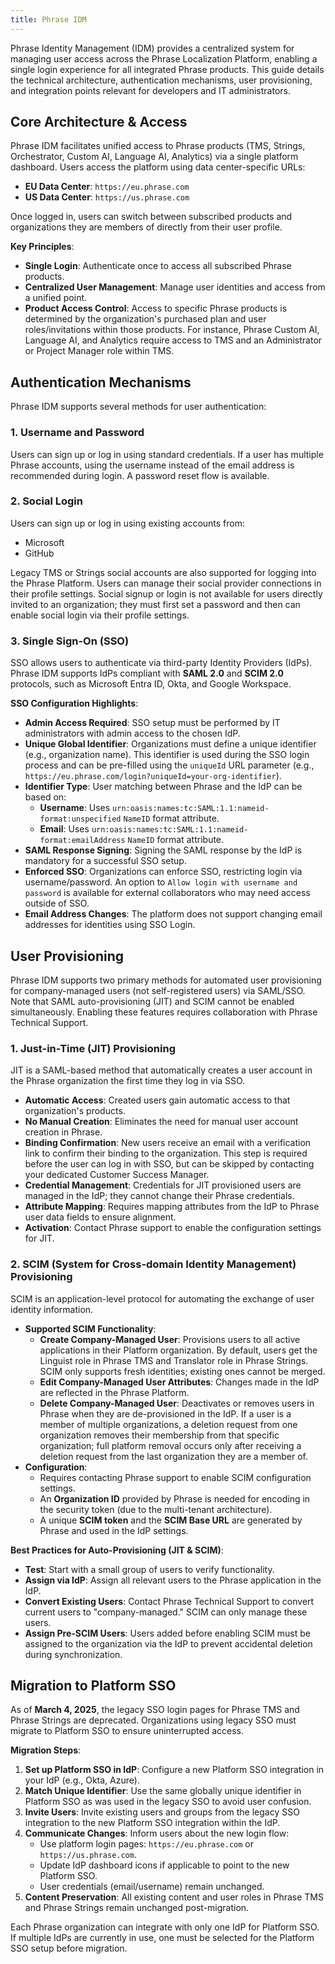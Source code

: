 ```yaml
---
title: Phrase IDM
---
```


Phrase Identity Management (IDM) provides a centralized system for managing user access across the Phrase Localization Platform, enabling a single login experience for all integrated Phrase products. This guide details the technical architecture, authentication mechanisms, user provisioning, and integration points relevant for developers and IT administrators.

## Core Architecture & Access

Phrase IDM facilitates unified access to Phrase products (TMS, Strings, Orchestrator, Custom AI, Language AI, Analytics) via a single platform dashboard. Users access the platform using data center-specific URLs:
*   **EU Data Center**: `https://eu.phrase.com`
*   **US Data Center**: `https://us.phrase.com`

Once logged in, users can switch between subscribed products and organizations they are members of directly from their user profile.

**Key Principles**:
*   **Single Login**: Authenticate once to access all subscribed Phrase products.
*   **Centralized User Management**: Manage user identities and access from a unified point.
*   **Product Access Control**: Access to specific Phrase products is determined by the organization's purchased plan and user roles/invitations within those products. For instance, Phrase Custom AI, Language AI, and Analytics require access to TMS and an Administrator or Project Manager role within TMS.

## Authentication Mechanisms

Phrase IDM supports several methods for user authentication:

### 1. Username and Password
Users can sign up or log in using standard credentials. If a user has multiple Phrase accounts, using the username instead of the email address is recommended during login. A password reset flow is available.

### 2. Social Login
Users can sign up or log in using existing accounts from:
*   Microsoft
*   GitHub

Legacy TMS or Strings social accounts are also supported for logging into the Phrase Platform. Users can manage their social provider connections in their profile settings. Social signup or login is not available for users directly invited to an organization; they must first set a password and then can enable social login via their profile settings.

### 3. Single Sign-On (SSO)
SSO allows users to authenticate via third-party Identity Providers (IdPs). Phrase IDM supports IdPs compliant with **SAML 2.0** and **SCIM 2.0** protocols, such as Microsoft Entra ID, Okta, and Google Workspace.

**SSO Configuration Highlights**:
*   **Admin Access Required**: SSO setup must be performed by IT administrators with admin access to the chosen IdP.
*   **Unique Global Identifier**: Organizations must define a unique identifier (e.g., organization name). This identifier is used during the SSO login process and can be pre-filled using the `uniqueId` URL parameter (e.g., `https://eu.phrase.com/login?uniqueId=your-org-identifier`).
*   **Identifier Type**: User matching between Phrase and the IdP can be based on:
    *   **Username**: Uses `urn:oasis:names:tc:SAML:1.1:nameid-format:unspecified` `NameID` format attribute.
    *   **Email**: Uses `urn:oasis:names:tc:SAML:1.1:nameid-format:emailAddress` `NameID` format attribute.
*   **SAML Response Signing**: Signing the SAML response by the IdP is mandatory for a successful SSO setup.
*   **Enforced SSO**: Organizations can enforce SSO, restricting login via username/password. An option to `Allow login with username and password` is available for external collaborators who may need access outside of SSO.
*   **Email Address Changes**: The platform does not support changing email addresses for identities using SSO Login.

## User Provisioning

Phrase IDM supports two primary methods for automated user provisioning for company-managed users (not self-registered users) via SAML/SSO. Note that SAML auto-provisioning (JIT) and SCIM cannot be enabled simultaneously. Enabling these features requires collaboration with Phrase Technical Support.

### 1. Just-in-Time (JIT) Provisioning
JIT is a SAML-based method that automatically creates a user account in the Phrase organization the first time they log in via SSO.
*   **Automatic Access**: Created users gain automatic access to that organization's products.
*   **No Manual Creation**: Eliminates the need for manual user account creation in Phrase.
*   **Binding Confirmation**: New users receive an email with a verification link to confirm their binding to the organization. This step is required before the user can log in with SSO, but can be skipped by contacting your dedicated Customer Success Manager.
*   **Credential Management**: Credentials for JIT provisioned users are managed in the IdP; they cannot change their Phrase credentials.
*   **Attribute Mapping**: Requires mapping attributes from the IdP to Phrase user data fields to ensure alignment.
*   **Activation**: Contact Phrase support to enable the configuration settings for JIT.

### 2. SCIM (System for Cross-domain Identity Management) Provisioning
SCIM is an application-level protocol for automating the exchange of user identity information.
*   **Supported SCIM Functionality**:
    *   **Create Company-Managed User**: Provisions users to all active applications in their Platform organization. By default, users get the Linguist role in Phrase TMS and Translator role in Phrase Strings. SCIM only supports fresh identities; existing ones cannot be merged.
    *   **Edit Company-Managed User Attributes**: Changes made in the IdP are reflected in the Phrase Platform.
    *   **Delete Company-Managed User**: Deactivates or removes users in Phrase when they are de-provisioned in the IdP. If a user is a member of multiple organizations, a deletion request from one organization removes their membership from that specific organization; full platform removal occurs only after receiving a deletion request from the last organization they are a member of.
*   **Configuration**:
    *   Requires contacting Phrase support to enable SCIM configuration settings.
    *   An **Organization ID** provided by Phrase is needed for encoding in the security token (due to the multi-tenant architecture).
    *   A unique **SCIM token** and the **SCIM Base URL** are generated by Phrase and used in the IdP settings.

**Best Practices for Auto-Provisioning (JIT & SCIM)**:
*   **Test**: Start with a small group of users to verify functionality.
*   **Assign via IdP**: Assign all relevant users to the Phrase application in the IdP.
*   **Convert Existing Users**: Contact Phrase Technical Support to convert current users to "company-managed." SCIM can only manage these users.
*   **Assign Pre-SCIM Users**: Users added before enabling SCIM must be assigned to the organization via the IdP to prevent accidental deletion during synchronization.

## Migration to Platform SSO

As of **March 4, 2025**, the legacy SSO login pages for Phrase TMS and Phrase Strings are deprecated. Organizations using legacy SSO must migrate to Platform SSO to ensure uninterrupted access.

**Migration Steps**:
1.  **Set up Platform SSO in IdP**: Configure a new Platform SSO integration in your IdP (e.g., Okta, Azure).
2.  **Match Unique Identifier**: Use the same globally unique identifier in Platform SSO as was used in the legacy SSO to avoid user confusion.
3.  **Invite Users**: Invite existing users and groups from the legacy SSO integration to the new Platform SSO integration within the IdP.
4.  **Communicate Changes**: Inform users about the new login flow:
    *   Use platform login pages: `https://eu.phrase.com` or `https://us.phrase.com`.
    *   Update IdP dashboard icons if applicable to point to the new Platform SSO.
    *   User credentials (email/username) remain unchanged.
5.  **Content Preservation**: All existing content and user roles in Phrase TMS and Phrase Strings remain unchanged post-migration.

Each Phrase organization can integrate with only one IdP for Platform SSO. If multiple IdPs are currently in use, one must be selected for the Platform SSO setup before migration.